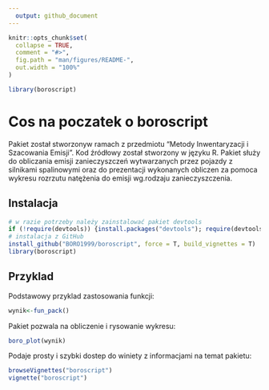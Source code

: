 ```yaml
---
  output: github_document
---
```

  
  
```r
knitr::opts_chunk$set(
  collapse = TRUE,
  comment = "#>",
  fig.path = "man/figures/README-",
  out.width = "100%"
)
```


```r
library(boroscript)
```


# Cos na poczatek o boroscript

  
  Pakiet został stworzonyw ramach z przedmiotu “Metody Inwentaryzacji i Szacowania Emisji”. Kod źródłowy został stworzony w języku R. Pakiet służy do obliczania emisji zanieczyszczeń wytwarzanych przez pojazdy z silnikami spalinowymi oraz do prezentacji wykonanych obliczen za pomoca wykresu rozrzutu natężenia do emisji wg.rodzaju zanieczyszczenia. 

## Instalacja

```r
# w razie potrzeby należy zainstalować pakiet devtools
if (!require(devtools)) {install.packages("devtools"); require(devtools)}
# instalacja z GitHub
install_github("BORO1999/boroscript", force = T, build_vignettes = T)
library(boroscript)
```
## Przyklad

Podstawowy przyklad zastosowania funkcji:
  
```r
wynik<-fun_pack()
```

Pakiet pozwala na obliczenie i rysowanie wykresu:

```r
boro_plot(wynik)

```

Podaje prosty i szybki dostep do winiety z informacjami na temat pakietu:

```r
browseVignettes("boroscript")
vignette("boroscript")
```

